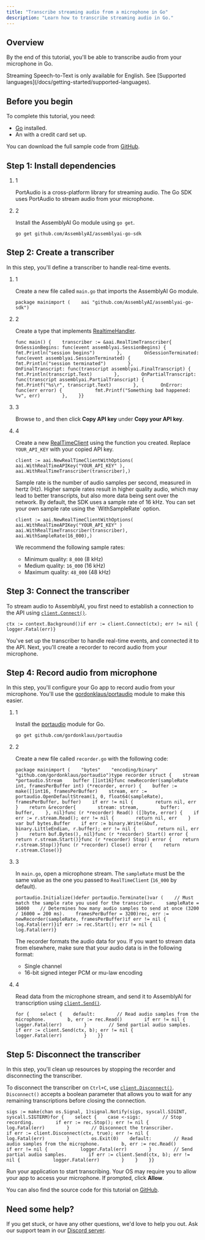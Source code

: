 ```yaml
---
title: "Transcribe streaming audio from a microphone in Go"
description: "Learn how to transcribe streaming audio in Go."
---
```


## Overview[​](#overview "Direct link to Overview")

By the end of this tutorial, you'll be able to transcribe audio from your microphone in Go.

<Note>
  Streaming Speech-to-Text is only available for English. See [Supported languages](/docs/getting-started/supported-languages).
</Note>

## Before you begin[​](#before-you-begin "Direct link to Before you begin")

To complete this tutorial, you need:

* [Go](https://go.dev/) installed.
* An with a credit card set up.

You can download the full sample code from [GitHub](https://github.com/AssemblyAI/assemblyai-go-sdk/tree/main/examples/realtime).

## Step 1: Install dependencies[​](#step-1-install-dependencies "Direct link to Step 1: Install dependencies")

1. 1

   PortAudio is a cross-platform library for streaming audio. The Go SDK uses PortAudio to stream audio from your microphone.

2. 2

   Install the AssemblyAI Go module using `go get`.

   ```
   go get github.com/AssemblyAI/assemblyai-go-sdk
   ```

## Step 2: Create a transcriber[​](#step-2-create-a-transcriber "Direct link to Step 2: Create a transcriber")

In this step, you'll define a transcriber to handle real-time events.

1. 1

   Create a new file called `main.go` that imports the AssemblyAI Go module.

   ```
   package mainimport (    aai "github.com/AssemblyAI/assemblyai-go-sdk")
   ```

2. 2

   Create a type that implements [RealtimeHandler](https://pkg.go.dev/github.com/AssemblyAI/assemblyai-go-sdk#RealTimeHandler).

   ```
   func main() {    transcriber := &aai.RealTimeTranscriber{        OnSessionBegins: func(event assemblyai.SessionBegins) {            fmt.Println("session begins")        },        OnSessionTerminated: func(event assemblyai.SessionTerminated) {            fmt.Println("session terminated")        },        OnFinalTranscript: func(transcript assemblyai.FinalTranscript) {            fmt.Println(transcript.Text)        },        OnPartialTranscript: func(transcript assemblyai.PartialTranscript) {            fmt.Printf("%s\r", transcript.Text)        },        OnError: func(err error) {            fmt.Printf("Something bad happened: %v", err)        },    }}
   ```

3. 3

   Browse to , and then click **Copy API key** under **Copy your API key**.

4. 4

   Create a new [RealTimeClient](https://pkg.go.dev/github.com/AssemblyAI/assemblyai-go-sdk#RealTimeClient) using the function you created. Replace `YOUR_API_KEY` with your copied API key.

   ```
   client := aai.NewRealTimeClientWithOptions(    aai.WithRealTimeAPIKey("YOUR_API_KEY" ),    aai.WithRealTimeTranscriber(transcriber),)
   ```

   <Note>
     Sample rate is the number of audio samples per second, measured in hertz (Hz). Higher sample rates result in higher quality audio, which may lead to better transcripts, but also more data being sent over the network. By default, the SDK uses a sample rate of 16 kHz. You can set your own sample rate using the `WithSampleRate` option.

     ```
     client := aai.NewRealTimeClientWithOptions(    aai.WithRealTimeAPIKey("YOUR_API_KEY" )    aai.WithRealTimeTranscriber(transcriber),    aai.WithSampleRate(16_000),)
     ```

     We recommend the following sample rates:

     * Minimum quality: `8_000` (8 kHz)
     * Medium quality: `16_000` (16 kHz)
     * Maximum quality: `48_000` (48 kHz)
   </Note>

## Step 3: Connect the transcriber[​](#step-3-connect-the-transcriber "Direct link to Step 3: Connect the transcriber")

To stream audio to AssemblyAI, you first need to establish a connection to the API using [`client.Connect()`](https://pkg.go.dev/github.com/AssemblyAI/assemblyai-go-sdk#RealTimeClient.Connect).

```
ctx := context.Background()if err := client.Connect(ctx); err != nil {    logger.Fatal(err)}
```

You've set up the transcriber to handle real-time events, and connected it to the API. Next, you'll create a recorder to record audio from your microphone.

## Step 4: Record audio from microphone[​](#step-4-record-audio-from-microphone "Direct link to Step 4: Record audio from microphone")

In this step, you'll configure your Go app to record audio from your microphone. You'll use the [gordonklaus/portaudio](https://github.com/gordonklaus/portaudio) module to make this easier.

1. 1

   Install the [portaudio](/docs/getting-started/transcribe-streaming-audio-from-a-microphone/github.com/gordonklaus/portaudio) module for Go.

   ```
   go get github.com/gordonklaus/portaudio
   ```

2. 2

   Create a new file called `recorder.go` with the following code:

   ```
   package mainimport (    "bytes"    "encoding/binary"    "github.com/gordonklaus/portaudio")type recorder struct {    stream *portaudio.Stream    buffer []int16}func newRecorder(sampleRate int, framesPerBuffer int) (*recorder, error) {    buffer := make([]int16, framesPerBuffer)    stream, err := portaudio.OpenDefaultStream(1, 0, float64(sampleRate), framesPerBuffer, buffer)    if err != nil {        return nil, err    }    return &recorder{        stream: stream,        buffer: buffer,    }, nil}func (r *recorder) Read() ([]byte, error) {    if err := r.stream.Read(); err != nil {        return nil, err    }    var buf bytes.Buffer    if err := binary.Write(&buf, binary.LittleEndian, r.buffer); err != nil {        return nil, err    }    return buf.Bytes(), nil}func (r *recorder) Start() error {    return r.stream.Start()}func (r *recorder) Stop() error {    return r.stream.Stop()}func (r *recorder) Close() error {    return r.stream.Close()}
   ```

3. 3

   In `main.go`, open a microphone stream. The `sampleRate` must be the same value as the one you passed to `RealTimeClient` (`16_000` by default).

   ```
   portaudio.Initialize()defer portaudio.Terminate()var (    // Must match the sample rate you used for the transcriber.    sampleRate = 16000    // Determines how many audio samples to send at once (3200 / 16000 = 200 ms).    framesPerBuffer = 3200)rec, err := newRecorder(sampleRate, framesPerBuffer)if err != nil {    log.Fatal(err)}if err := rec.Start(); err != nil {    log.Fatal(err)}
   ```

   <Note>
     The recorder formats the audio data for you. If you want to stream data from elsewhere, make sure that your audio data is in the following format:

     * Single channel
     * 16-bit signed integer PCM or mu-law encoding
   </Note>

4. 4

   Read data from the microphone stream, and send it to AssemblyAI for transcription using [`client.Send()`](https://pkg.go.dev/github.com/AssemblyAI/assemblyai-go-sdk#RealTimeClient.Send).

   ```
   for {    select {    default:        // Read audio samples from the microphone.        b, err := rec.Read()        if err != nil {            logger.Fatal(err)        }        // Send partial audio samples.        if err := client.Send(ctx, b); err != nil {            logger.Fatal(err)        }    }}
   ```

## Step 5: Disconnect the transcriber[​](#step-5-disconnect-the-transcriber "Direct link to Step 5: Disconnect the transcriber")

In this step, you'll clean up resources by stopping the recorder and disconnecting the transcriber.

To disconnect the transcriber on `Ctrl+C`, use [`client.Disconnect()`](https://pkg.go.dev/github.com/AssemblyAI/assemblyai-go-sdk#RealTimeClient.Disconnect). `Disconnect()` accepts a boolean parameter that allows you to wait for any remaining transcriptions before closing the connection.

```
sigs := make(chan os.Signal, 1)signal.Notify(sigs, syscall.SIGINT, syscall.SIGTERM)for {    select {    case <-sigs:        // Stop recording.        if err := rec.Stop(); err != nil {            log.Fatal(err)        }        // Disconnect the transcriber.        if err := client.Disconnect(ctx, true); err != nil {            log.Fatal(err)        }        os.Exit(0)    default:        // Read audio samples from the microphone.        b, err := rec.Read()        if err != nil {            logger.Fatal(err)        }        // Send partial audio samples.        if err := client.Send(ctx, b); err != nil {            logger.Fatal(err)        }    }    }}
```

Run your application to start transcribing. Your OS may require you to allow your app to access your microphone. If prompted, click **Allow**.

You can also find the source code for this tutorial on [GitHub](http://github.com/AssemblyAI/assemblyai-go-sdk).

## Need some help?[​](#need-some-help "Direct link to Need some help?")

If you get stuck, or have any other questions, we'd love to help you out. Ask our support team in our [Discord server](https://discord.gg/aSMMpMadFh).

